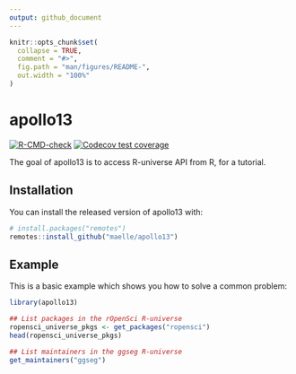 ```yaml
---
output: github_document
---
```


<!-- README.md is generated from README.Rmd. Please edit that file -->

```r
knitr::opts_chunk$set(
  collapse = TRUE,
  comment = "#>",
  fig.path = "man/figures/README-",
  out.width = "100%"
)
```

# apollo13

<!-- badges: start -->
[![R-CMD-check](https://github.com/maelle/apollo13/workflows/R-CMD-check/badge.svg)](https://github.com/maelle/apollo13/actions)
[![Codecov test coverage](https://codecov.io/gh/maelle/apollo13/branch/main/graph/badge.svg)](https://codecov.io/gh/maelle/apollo13?branch=main)
<!-- badges: end -->

The goal of apollo13 is to access R-universe API from R, for a tutorial.

## Installation

You can install the released version of apollo13 with:

``` r
# install.packages("remotes")
remotes::install_github("maelle/apollo13")
```
## Example

This is a basic example which shows you how to solve a common problem:

```r
library(apollo13)

## List packages in the rOpenSci R-universe
ropensci_universe_pkgs <- get_packages("ropensci")
head(ropensci_universe_pkgs)

## List maintainers in the ggseg R-universe
get_maintainers("ggseg")
```
